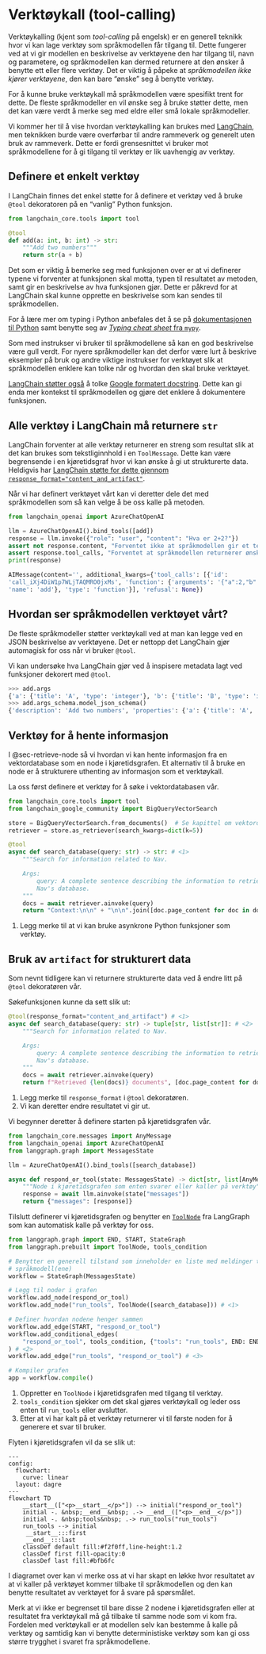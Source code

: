 # Verktøykall (tool-calling) {#sec-tool-calling}

Verktøykalling (kjent som _tool-calling_ på engelsk) er en generell teknikk hvor
vi kan lage verktøy som språkmodellen får tilgang til. Dette fungerer ved at vi
gir modellen en beskrivelse av verktøyene den har tilgang til, navn og
parametere, og språkmodellen kan dermed returnere at den ønsker å benytte ett
eller flere verktøy. Det er viktig å påpeke at _språkmodellen ikke kjører
verktøyene_, den kan bare "ønske" seg å benytte verktøy.

For å kunne bruke verktøykall må språkmodellen være spesifikt trent for dette.
De fleste språkmodeller en vil ønske seg å bruke støtter dette, men det kan være
verdt å merke seg med eldre eller små lokale språkmodeller.

Vi kommer her til å vise hvordan verktøykalling kan brukes med
[LangChain](https://python.langchain.com/docs/concepts/tools/), men teknikken
burde være overførbar til andre rammeverk og generelt uten bruk av rammeverk.
Dette er fordi grensesnittet vi bruker mot språkmodellene for å gi tilgang til
verktøy er lik uavhengig av verktøy.

## Definere et enkelt verktøy

I LangChain finnes det enkel støtte for å definere et verktøy ved å bruke
`@tool` dekoratoren på en "vanlig" Python funksjon.

```python
from langchain_core.tools import tool

@tool
def add(a: int, b: int) -> str:
    """Add two numbers"""
    return str(a + b)
```

Det som er viktig å bemerke seg med funksjonen over er at vi definerer typene vi
forventer at funksjonen skal motta, typen til resultatet av metoden, samt gir en
beskrivelse av hva funksjonen gjør. Dette er påkrevd for at LangChain skal kunne
opprette en beskrivelse som kan sendes til språkmodellen.

:::{.column-margin}
For å lære mer om typing i Python anbefales det å se på [dokumentasjonen til
Python](https://docs.python.org/3/library/typing.html) samt benytte seg av
[_Typing cheat sheet_ fra
`mypy`](https://mypy.readthedocs.io/en/stable/cheat_sheet_py3.html).
:::

Som med instrukser vi bruker til språkmodellene så kan en god beskrivelse være
gull verdt. For nyere språkmodeller kan det derfor være lurt å beskrive
eksempler på bruk og andre viktige instrukser for verktøyet slik at
språkmodellen enklere kan tolke når og hvordan den skal bruke verktøyet.

:::{.column-margin}
[LangChain støtter
også](https://python.langchain.com/docs/how_to/custom_tools/#docstring-parsing)
å tolke [Google formatert
docstring](https://google.github.io/styleguide/pyguide.html#383-functions-and-methods).
Dette kan gi enda mer kontekst til språkmodellen og gjøre det enklere å
dokumentere funksjonen.
:::

:::{.callout-important collapse="true"}
# Alle verktøy i LangChain må returnere `str`
LangChain forventer at alle verktøy returnerer en streng som resultat slik at
det kan brukes som tekstliginnhold i en `ToolMessage`. Dette kan være
begrensende i en kjøretidsgraf hvor vi kan ønske å gi ut strukturerte data.
Heldigvis har [LangChain støtte for dette gjennom
`response_format="content_and_artifact"`](https://python.langchain.com/docs/concepts/tools/#tool-artifacts).
:::

Når vi har definert verktøyet vårt kan vi deretter dele det med språkmodellen
som så kan velge å be oss kalle på metoden.

```python
from langchain_openai import AzureChatOpenAI

llm = AzureChatOpenAI().bind_tools([add])
response = llm.invoke({"role": "user", "content": "Hva er 2+2?"})
assert not response.content, "Forventet ikke at språkmodellen gir et tekstlig svar"
assert response.tool_calls, "Forventet at språkmodellen returnerer ønske om verktøykall"
print(response)
```

```python
AIMessage(content='', additional_kwargs={'tool_calls': [{'id':
'call_iXj4DiW1p7WLjTAQMRO0jxMs', 'function': {'arguments': '{"a":2,"b":2}',
'name': 'add'}, 'type': 'function'}], 'refusal': None})
```

:::{.callout collapse="true"}
## Hvordan ser språkmodellen verktøyet vårt?
De fleste språkmodeller støtter verktøykall ved at man kan legge ved en JSON
beskrivelse av verktøyene. Det er nettopp det LangChain gjør automagisk for oss
når vi bruker `@tool`.

Vi kan undersøke hva LangChain gjør ved å inspisere metadata lagt ved funksjoner
dekorert med `@tool`.

```python
>>> add.args
{'a': {'title': 'A', 'type': 'integer'}, 'b': {'title': 'B', 'type': 'integer'}}
>>> add.args_schema.model_json_schema()
{'description': 'Add two numbers', 'properties': {'a': {'title': 'A', 'type': 'integer'}, 'b': {'title': 'B', 'type': 'integer'}}, 'required': ['a', 'b'], 'title': 'add', 'type': 'object'}
```
:::

## Verktøy for å hente informasjon

I @sec-retrieve-node så vi hvordan vi kan hente informasjon fra en
vektordatabase som en node i kjøretidsgrafen. Et alternativ til å bruke en node
er å strukturere uthenting av informasjon som et verktøykall.

La oss først definere et verktøy for å søke i vektordatabasen vår.

```python
from langchain_core.tools import tool
from langchain_google_community import BigQueryVectorSearch

store = BigQueryVectorSearch.from_documents()  # Se kapittel om vektordatabase
retriever = store.as_retriever(search_kwargs=dict(k=5))

@tool
async def search_database(query: str) -> str: # <1>
    """Search for information related to Nav.

    Args:
        query: A complete sentence describing the information to retrieve from
        Nav's database.
    """
    docs = await retriever.ainvoke(query)
    return "Context:\n\n" + "\n\n".join([doc.page_content for doc in docs])
```
1. Legg merke til at vi kan bruke asynkrone Python funksjoner som verktøy.

:::{.callout-tip collapse="true"}
## Bruk av `artifact` for strukturert data
Som nevnt tidligere kan vi returnere strukturerte data ved å endre litt på
`@tool` dekoratøren vår.

Søkefunksjonen kunne da sett slik ut:
```python
@tool(response_format="content_and_artifact") # <1>
async def search_database(query: str) -> tuple[str, list[str]]: # <2>
    """Search for information related to Nav.

    Args:
        query: A complete sentence describing the information to retrieve from
        Nav's database.
    """
    docs = await retriever.ainvoke(query)
    return f"Retrieved {len(docs)} documents", [doc.page_content for doc in docs] # <2>
```
1. Legg merke til `response_format` i `@tool` dekoratøren.
2. Vi kan deretter endre resultatet vi gir ut.
:::

Vi begynner deretter å definere starten på kjøretidsgrafen vår.

```python
from langchain_core.messages import AnyMessage
from langchain_openai import AzureChatOpenAI
from langgraph.graph import MessagesState

llm = AzureChatOpenAI().bind_tools([search_database])

async def respond_or_tool(state: MessagesState) -> dict[str, list[AnyMessage]]:
    """Node i kjøretidsgrafen som enten svarer eller kaller på verktøy"""
    response = await llm.ainvoke(state["messages"])
    return {"messages": [response]}
```

Tilslutt definerer vi kjøretidsgrafen og benytter en
[`ToolNode`](https://langchain-ai.github.io/langgraph/reference/agents/#langgraph.prebuilt.tool_node.ToolNode)
fra LangGraph
som kan automatisk kalle på verktøy for oss.

```python
from langgraph.graph import END, START, StateGraph
from langgraph.prebuilt import ToolNode, tools_condition

# Benytter en generell tilstand som inneholder en liste med meldinger til og fra
# språkmodell(ene)
workflow = StateGraph(MessagesState)

# Legg til noder i grafen
workflow.add_node(respond_or_tool)
workflow.add_node("run_tools", ToolNode([search_database])) # <1>

# Definer hvordan nodene henger sammen
workflow.add_edge(START, "respond_or_tool")
workflow.add_conditional_edges(
    "respond_or_tool", tools_condition, {"tools": "run_tools", END: END}
) # <2>
workflow.add_edge("run_tools", "respond_or_tool") # <3>

# Kompiler grafen
app = workflow.compile()
```
1. Oppretter en `ToolNode` i kjøretidsgrafen med tilgang til verktøy.
2. `tools_condition` sjekker om det skal gjøres verktøykall og leder oss enten
til `run_tools` eller avslutter.
3. Etter at vi har kalt på et verktøy returnerer vi til første noden for å
generere et svar til bruker.

Flyten i kjøretidsgrafen vil da se slik ut:

```mermaid
---
config:
  flowchart:
    curve: linear
  layout: dagre
---
flowchart TD
    __start__(["<p>__start__</p>"]) --> initial("respond_or_tool")
    initial -. &nbsp;__end__&nbsp; .-> __end__(["<p>__end__</p>"])
    initial -. &nbsp;tools&nbsp; .-> run_tools("run_tools")
    run_tools --> initial
     __start__:::first
     __end__:::last
    classDef default fill:#f2f0ff,line-height:1.2
    classDef first fill-opacity:0
    classDef last fill:#bfb6fc
```

I diagramet over kan vi merke oss at vi har skapt en løkke hvor resultatet av at
vi kaller på verktøyet kommer tilbake til språkmodellen og den kan benytte
resultatet av verktøyet for å svare på spørsmålet.

Merk at vi ikke er begrenset til bare disse 2 nodene i kjøretidsgrafen eller at
resultatet fra verktøykall må gå tilbake til samme node som vi kom fra. Fordelen
med verktøykall er at modellen selv kan bestemme å kalle på verktøy og samtidig
kan vi benytte deterministiske verktøy som kan gi oss større trygghet i svaret
fra språkmodellene.
